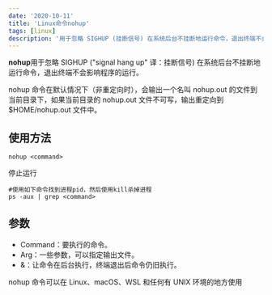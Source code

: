 ```yaml
---
date: '2020-10-11'
title: 'Linux命令nohup'
tags: [linux]
description: '用于忽略 SIGHUP (挂断信号) 在系统后台不挂断地运行命令，退出终端不会影响程序的运行'
---
```


**nohup**用于忽略 SIGHUP ("signal hang up" 译：挂断信号) 在系统后台不挂断地运行命令，退出终端不会影响程序的运行。

nohup 命令在默认情况下（非重定向时），会输出一个名叫 nohup.out 的文件到当前目录下，如果当前目录的 nohup.out 文件不可写，输出重定向到 $HOME/nohup.out 文件中。

## 使用方法

```shell
nohup <command>
```

停止运行

```shell
#使用如下命令找到进程pid，然后使用kill杀掉进程
ps -aux | grep <command>
```

## 参数

-   Command：要执行的命令。
-   Arg：一些参数，可以指定输出文件。
-   &：让命令在后台执行，终端退出后命令仍旧执行。

nohup 命令可以在 Linux、macOS、WSL 和任何有 UNIX 环境的地方使用
